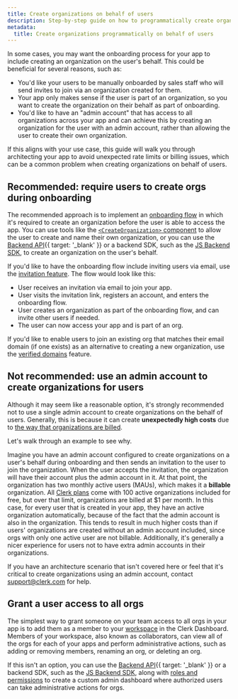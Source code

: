 ```yaml
---
title: Create organizations on behalf of users
description: Step-by-step guide on how to programmatically create organizations on your users' behalf in order to automate user onboarding, without running into rate limits and billing issues.
metadata:
  title: Create organizations programmatically on behalf of users
---
```


In some cases, you may want the onboarding process for your app to include creating an organization on the user's behalf. This could be beneficial for several reasons, such as:

- You'd like your users to be manually onboarded by sales staff who will send invites to join via an organization created for them.
- Your app only makes sense if the user is part of an organization, so you want to create the organization on their behalf as part of onboarding.
- You'd like to have an "admin account" that has access to all organizations across your app and can achieve this by creating an organization for the user with an admin account, rather than allowing the user to create their own organization.

If this aligns with your use case, this guide will walk you through architecting your app to avoid unexpected rate limits or billing issues, which can be a common problem when creating organizations on behalf of users.

## Recommended: require users to create orgs during onboarding

The recommended approach is to implement an [onboarding flow](/docs/guides/development/add-onboarding-flow) in which it's required to create an organization before the user is able to access the app. You can use tools like the [`<CreateOrganization>` component](/docs/references/general/components/organization/create-organization) to allow the user to create and name their own organization, or you can use the [Backend API](/docs/reference/backend-api/tag/Organizations#operation/CreateOrganization){{ target: '_blank' }} or a backend SDK, such as the [JS Backend SDK](/docs/references/backend/organization/create-organization), to create an organization on the user's behalf.

If you'd like to have the onboarding flow include inviting users via email, use the [invitation feature](/docs/guides/users/inviting). The flow would look like this:

- User receives an invitation via email to join your app.
- User visits the invitation link, registers an account, and enters the onboarding flow.
- User creates an organization as part of the onboarding flow, and can invite other users if needed.
- The user can now access your app and is part of an org.

If you'd like to enable users to join an existing org that matches their email domain (if one exists) as an alternative to creating a new organization, use the [verified domains](/docs/guides/organizations/verified-domains) feature.

## Not recommended: use an admin account to create organizations for users

Although it may seem like a reasonable option, it's strongly recommended not to use a single admin account to create organizations on the behalf of users. Generally, this is because it can create **unexpectedly high costs** due to [the way that organizations are billed](/docs/guides/organizations/overview#monthly-active-organization-mao).

Let's walk through an example to see why.

Imagine you have an admin account configured to create organizations on a user's behalf during onboarding and then sends an invitation to the user to join the organization. When the user accepts the invitation, the organization will have their account plus the admin account in it. At that point, the organization has two monthly active users (MAUs), which makes it a **billable** organization. All [Clerk plans](https://clerk.com/pricing) come with 100 active organizations included for free, but over that limit, organizations are billed at $1 per month. In this case, for every user that is created in your app, they have an active organization automatically, because of the fact that the admin account is also in the organization. This tends to result in much higher costs than if users' organizations are created without an admin account included, since orgs with only one active user are not billable. Additionally, it's generally a nicer experience for users not to have extra admin accounts in their organizations.

If you have an architecture scenario that isn't covered here or feel that it's critical to create organizations using an admin account, contact [support@clerk.com](mailto:support@clerk.com) for help.

## Grant a user access to all orgs

The simplest way to grant someone on your team access to all orgs in your app is to add them as a member to your [workspace](/docs/guides/dashboard/overview) in the Clerk Dashboard. Members of your workspace, also known as collaborators, can view all of the orgs for each of your apps and perform administrative actions, such as adding or removing members, renaming an org, or deleting an org.

If this isn't an option, you can use the [Backend API](/docs/reference/backend-api){{ target: '_blank' }} or a backend SDK, such as the [JS Backend SDK](/docs/references/backend/overview), along with [roles and permissions](/docs/guides/organizations/roles-and-permissions) to create a custom admin dashboard where authorized users can take administrative actions for orgs.
